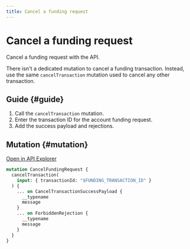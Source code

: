```yaml
---
title: Cancel a funding request
---
```


# Cancel a funding request

Cancel a funding request with the API.

There isn't a dedicated mutation to cancel a funding transaction.
Instead, use the same `cancelTransaction` mutation used to cancel any other transaction.

## Guide {#guide}

1. Call the `cancelTransaction` mutation.
1. Enter the transaction ID for the account funding request.
1. Add the success payload and rejections.

## Mutation {#mutation}

<a href="https://explorer.swan.io?query=bXV0YXRpb24gQ2FuY2VsRnVuZGluZ1JlcXVlc3QgewogIGNhbmNlbFRyYW5zYWN0aW9uKGlucHV0OiB7IHRyYW5zYWN0aW9uSWQ6ICIkRlVORElOR19UUkFOU0FDVElPTl9JRCIgfSkgewogICAgLi4uIG9uIENhbmNlbFRyYW5zYWN0aW9uU3VjY2Vzc1BheWxvYWQgewogICAgICBfX3R5cGVuYW1lCiAgICAgIG1lc3NhZ2UKICAgIH0KICAgIC4uLiBvbiBGb3JiaWRkZW5SZWplY3Rpb24gewogICAgICBfX3R5cGVuYW1lCiAgICAgIG1lc3NhZ2UKICAgIH0KICB9Cn0K&tab=api" className="explorer-badge">Open in API Explorer</a>

```graphql {3} showLineNumbers
mutation CancelFundingRequest {
  cancelTransaction(
    input: { transactionId: "$FUNDING_TRANSACTION_ID" }
  ) {
    ... on CancelTransactionSuccessPayload {
      __typename
      message
    }
    ... on ForbiddenRejection {
      __typename
      message
    }
  }
}
```
